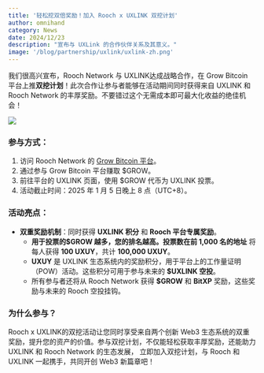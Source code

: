 ```yaml
---
title: '轻松挖双倍奖励！加入 Rooch x UXLINK 双挖计划'
author: omnihand
category: News
date: 2024/12/23
description: "宣布与 UXLink 的合作伙伴关系及其意义。"
image: '/blog/partnership/uxlink/uxlink-zh.png'
---
```



<PostHeader />

我们很高兴宣布，Rooch Network 与 UXLINK达成战略合作，在 Grow Bitcoin 平台上推**双挖计划**！此次合作让参与者能够在活动期间同时获得来自 UXLINK 和 Rooch Network 的丰厚奖励。不要错过这个无需成本即可最大化收益的绝佳机会！

![](/blog/partnership/uxlink/uxlink-zh.png)

### 参与方式：

1. 访问 Rooch Network 的 [Grow Bitcoin 平台](https://grow.rooch.network/)。
2. 通过参与 Grow Bitcoin 平台赚取 $GROW。
3. 前往平台的 UXLINK 页面，使用 $GROW 代币为 UXLINK 投票。
4. 活动截止时间：2025 年 1 月 5 日晚上 8 点（UTC+8）。

### 活动亮点：

- **双重奖励机制**：同时获得 **UXLINK 积分** 和 **Rooch 平台专属奖励**。
    - **用于投票的$GROW 越多，您的排名越高。投票数在前 1,000 名的地址** 将每人获得 **100 UXUY**，共计 **100,000 UXUY**。
    - **UXUY** 是 UXLINK 生态系统内的奖励积分，用于平台上的工作量证明（POW）活动。这些积分可用于参与未来的 **$UXLINK 空投**。
    - 所有参与者还将从 Rooch Network 获得 **$GROW** 和 **BitXP** 奖励，这些奖励与未来的 Rooch 空投挂钩。

### 为什么参与？

Rooch x UXLINK的双挖活动让您同时享受来自两个创新 Web3 生态系统的双重奖励，提升您的资产的价值。参与双挖计划，不仅能轻松获取丰厚奖励，还能助力 UXLINK 和 Rooch Network 的生态发展， 立即加入双挖计划，与 Rooch 和 UXLINK 一起携手，共同开创 Web3 新篇章吧！
